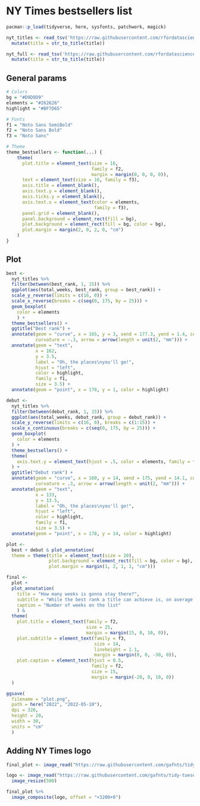 # NY Times bestsellers list

```r
pacman::p_load(tidyverse, here, sysfonts, patchwork, magick)
```

```r
nyt_titles <- read_tsv('https://raw.githubusercontent.com/rfordatascience/tidytuesday/master/data/2022/2022-05-10/nyt_titles.tsv') %>% 
  mutate(title = str_to_title(title))

nyt_full <- read_tsv('https://raw.githubusercontent.com/rfordatascience/tidytuesday/master/data/2022/2022-05-10/nyt_full.tsv') %>% 
  mutate(title = str_to_title(title))
```

## General params

```r
# Colors
bg = "#D9D9D9"
elements = "#262626"
highlight = "#BF7D65"

# Fonts
f1 = "Noto Sans SemiBold"
f2 = "Noto Sans Bold"
f3 = "Noto Sans"

# Theme
theme_bestsellers <- function(...) {
    theme(
      plot.title = element_text(size = 16, 
                                family = f2, 
                                margin = margin(0, 0, 0, 0)),
      text = element_text(size = 16, family = f3),
      axis.title = element_blank(),
      axis.text.y = element_blank(),
      axis.ticks.y = element_blank(),
      axis.text.x = element_text(color = elements, 
                                 family = f3),
      panel.grid = element_blank(),
      panel.background = element_rect(fill = bg),
      plot.background = element_rect(fill = bg, color = bg),
      plot.margin = margin(2, 0, 2, 0, "cm")
    )
}
```

## Plot

```r
best <- 
  nyt_titles %>% 
  filter(between(best_rank, 1, 15)) %>% 
  ggplot(aes(total_weeks, best_rank, group = best_rank)) +
  scale_y_reverse(limits = c(16, 0)) +
  scale_x_reverse(breaks = c(seq(0, 175, by = 25))) +
  geom_boxplot(
    color = elements
    ) +
  theme_bestsellers() +
  ggtitle("Best rank") +
  annotate(geom = "curve", x = 165, y = 3, xend = 177.3, yend = 1.4, color = highlight,
           curvature = -.3, arrow = arrow(length = unit(2, "mm"))) +
  annotate(geom = "text", 
           x = 162, 
           y = 3.5, 
           label = "Oh, the places\nyou'll go!", 
           hjust = "left",
           color = highlight,
           family = f1,
           size = 3.5) +
  annotate(geom = "point", x = 178, y = 1, color = highlight)

debut <- 
  nyt_titles %>% 
  filter(between(debut_rank, 1, 15)) %>% 
  ggplot(aes(total_weeks, debut_rank, group = debut_rank)) +
  scale_y_reverse(limits = c(16, 0), breaks = c(1:15)) +
  scale_x_continuous(breaks = c(seq(0, 175, by = 25))) +
  geom_boxplot(
    color = elements
  ) +
  theme_bestsellers() + 
  theme(
    axis.text.y = element_text(hjust = .5, color = elements, family = f3)
  ) +
  ggtitle("Debut rank") +
  annotate(geom = "curve", x = 160, y = 14, xend = 175, yend = 14.1, color = highlight,
           curvature = .3, arrow = arrow(length = unit(2, "mm"))) +
  annotate(geom = "text", 
           x = 133, 
           y = 13.5, 
           label = "Oh, the places\nyou'll go!", 
           hjust = "left",
           color = highlight,
           family = f1,
           size = 3.5) +
  annotate(geom = "point", x = 178, y = 14, color = highlight)

plot <- 
  best + debut & plot_annotation(
  theme = theme(title = element_text(size = 20),
                plot.background = element_rect(fill = bg, color = bg),
                plot.margin = margin(1, 2, 1, 2, "cm"))) 

final <- 
  plot +
  plot_annotation(
    title = "How many weeks is gonna stay there?",
    subtitle = "While the best rank a title can achieve is, on average, directly related to the number\nof weeks on the New York Times bestseller list, the position with which the book entered\nthe list has no bearing on how long is going to stay there.",
    caption = "Number of weeks on the list"
    ) &
  theme(
    plot.title = element_text(family = f2, 
                              size = 25, 
                              margin = margin(15, 0, 10, 0)),
    plot.subtitle = element_text(family = f3, 
                                 size = 14, 
                                 lineheight = 1.1,
                                 margin = margin(0, 0, -30, 0)),
    plot.caption = element_text(hjust = 0.5, 
                                family = f2, 
                                size = 15, 
                                margin = margin(-20, 0, 10, 0))
  )

ggsave(
  filename = "plot.png",
  path = here("2022", "2022-05-10"),
  dpi = 320,
  height = 20,
  width = 30,
  units = "cm"
  )
```

## Adding NY Times logo

```r
final_plot <- image_read("https://raw.githubusercontent.com/gafnts/tidy-tuesday/main/2022/2022-05-10/plot.png")

logo <- image_read("https://raw.githubusercontent.com/gafnts/tidy-tuesday/main/2022/2022-05-10/nyt_logo.png") %>% 
  image_resize(500)

final_plot %>% 
  image_composite(logo, offset = "+3200+0")
```
